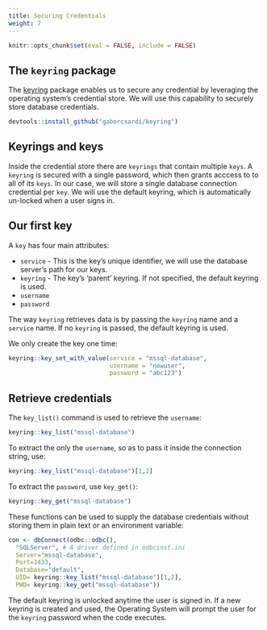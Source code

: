 ```yaml
---
title: Securing Credentials
weight: 7
---
```


```r
knitr::opts_chunk$set(eval = FALSE, include = FALSE)
```

## The `keyring` package

The [keyring](https://github.com/gaborcsardi/keyring) package enables us to secure any credential by leveraging the operating system's credential store. We will use this capability to securely store database credentials.

```r
devtools::install_github("gaborcsardi/keyring")
```

## Keyrings and keys

Inside the credential store there are `keyrings` that contain multiple `keys`.  A `keyring` is secured with a single password, which then grants acccess to to all of its `keys`.  In our case, we will store a single database connection credential per `key`. We will use the default keyring, which is automatically un-locked when a user signs in.

## Our first key

A `key` has four main attributes:

- `service` - This is the key's unique identifier, we will use the database server's path for our keys.
- `keyring` - The key's 'parent' keyring. If not specified, the default keyring is used.
- `username`
- `password` 

The way `keyring` retrieves data is by passing the `keyring` name and a `service` name. If no `keyring` is passed, the default keyring is used.

We only create the key one time:

```r
keyring::key_set_with_value(service = "mssql-database", 
                            username = "newuser", 
                            password = "abc123")
```

## Retrieve credentials

The `key_list()` command is used to retrieve the `username`:

```r
keyring::key_list("mssql-database")
```

To extract the only the `username`, so as to pass it inside the connection string, use:

```r
keyring::key_list("mssql-database")[1,2]
```

To extract the `password`, use `key_get()`:

```r
keyring::key_get("mssql-database")
```

These functions can be used to supply the database credentials without storing them in plain text or an environment variable:

```r
con <- dbConnect(odbc::odbc(), 
  "SQLServer", # A driver defined in odbcinst.ini
  Server="mssql-database",
  Port=1433,
  Database="default",
  UID= keyring::key_list("mssql-database")[1,2],
  PWD= keyring::key_get("mssql-database"))
```

The default keyring is unlocked anytime the user is signed in. If a new keyring is created and used, the Operating System will prompt the user for the `keyring` password when the code executes.


